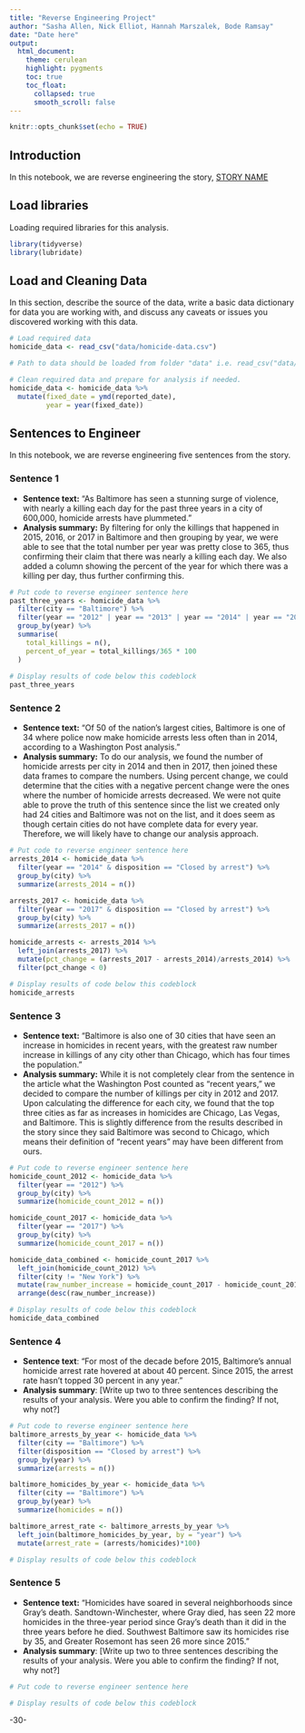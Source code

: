 ```yaml
---
title: "Reverse Engineering Project"
author: "Sasha Allen, Nick Elliot, Hannah Marszalek, Bode Ramsay"
date: "Date here"
output:
  html_document:
    theme: cerulean
    highlight: pygments
    toc: true
    toc_float:
      collapsed: true
      smooth_scroll: false
---
```


```r
knitr::opts_chunk$set(echo = TRUE)
```

## Introduction

In this notebook, we are reverse engineering the story, [STORY NAME](STORY%20URL)

## Load libraries

Loading required libraries for this analysis.

```r
library(tidyverse)
library(lubridate)
```

## Load and Cleaning Data

In this section, describe the source of the data, write a basic data dictionary for data you are working with, and discuss any caveats or issues you discovered working with this data.

```r
# Load required data
homicide_data <- read_csv("data/homicide-data.csv")

# Path to data should be loaded from folder "data" i.e. read_csv("data/name_of_data.csv")

# Clean required data and prepare for analysis if needed. 
homicide_data <- homicide_data %>%
  mutate(fixed_date = ymd(reported_date), 
         year = year(fixed_date))

```

## Sentences to Engineer

In this notebook, we are reverse engineering five sentences from the story.

### Sentence 1

-   **Sentence text:** "As Baltimore has seen a stunning surge of violence, with nearly a killing each day for the past three years in a city of 600,000, homicide arrests have plummeted."
-   **Analysis summary:** By filtering for only the killings that happened in 2015, 2016, or 2017 in Baltimore and then grouping by year, we were able to see that the total number per year was pretty close to 365, thus confirming their claim that there was nearly a killing each day. We also added a column showing the percent of the year for which there was a killing per day, thus further confirming this.

```r
# Put code to reverse engineer sentence here
past_three_years <- homicide_data %>%
  filter(city == "Baltimore") %>%
  filter(year == "2012" | year == "2013" | year == "2014" | year == "2015" | year == "2016" | year == "2017") %>%
  group_by(year) %>%
  summarise(
    total_killings = n(),
    percent_of_year = total_killings/365 * 100
  )
  
# Display results of code below this codeblock
past_three_years
```

### Sentence 2

-   **Sentence text:** "Of 50 of the nation's largest cities, Baltimore is one of 34 where police now make homicide arrests less often than in 2014, according to a Washington Post analysis."
-   **Analysis summary:** To do our analysis, we found the number of homicide arrests per city in 2014 and then in 2017, then joined these data frames to compare the numbers. Using percent change, we could determine that the cities with a negative percent change were the ones where the number of homicide arrests decreased. We were not quite able to prove the truth of this sentence since the list we created only had 24 cities and Baltimore was not on the list, and it does seem as though certain cities do not have complete data for every year. Therefore, we will likely have to change our analysis approach.

```r
# Put code to reverse engineer sentence here
arrests_2014 <- homicide_data %>%
  filter(year == "2014" & disposition == "Closed by arrest") %>%
  group_by(city) %>%
  summarize(arrests_2014 = n())

arrests_2017 <- homicide_data %>%
  filter(year == "2017" & disposition == "Closed by arrest") %>%
  group_by(city) %>%
  summarize(arrests_2017 = n())

homicide_arrests <- arrests_2014 %>%
  left_join(arrests_2017) %>%
  mutate(pct_change = (arrests_2017 - arrests_2014)/arrests_2014) %>%
  filter(pct_change < 0)

# Display results of code below this codeblock
homicide_arrests
```

### Sentence 3

-   **Sentence text:** "Baltimore is also one of 30 cities that have seen an increase in homicides in recent years, with the greatest raw number increase in killings of any city other than Chicago, which has four times the population."
-   **Analysis summary:** While it is not completely clear from the sentence in the article what the Washington Post counted as "recent years," we decided to compare the number of killings per city in 2012 and 2017. Upon calculating the difference for each city, we found that the top three cities as far as increases in homicides are Chicago, Las Vegas, and Baltimore. This is slightly difference from the results described in the story since they said Baltimore was second to Chicago, which means their definition of "recent years" may have been different from ours.

```r
# Put code to reverse engineer sentence here
homicide_count_2012 <- homicide_data %>%
  filter(year == "2012") %>%
  group_by(city) %>%
  summarize(homicide_count_2012 = n())

homicide_count_2017 <- homicide_data %>%
  filter(year == "2017") %>%
  group_by(city) %>%
  summarize(homicide_count_2017 = n())

homicide_data_combined <- homicide_count_2017 %>%
  left_join(homicide_count_2012) %>%
  filter(city != "New York") %>%
  mutate(raw_number_increase = homicide_count_2017 - homicide_count_2012) %>%
  arrange(desc(raw_number_increase))

# Display results of code below this codeblock
homicide_data_combined
```

### Sentence 4

-   **Sentence text**: "For most of the decade before 2015, Baltimore's annual homicide arrest rate hovered at about 40 percent. Since 2015, the arrest rate hasn't topped 30 percent in any year."
-   **Analysis summary**: [Write up two to three sentences describing the results of your analysis. Were you able to confirm the finding? If not, why not?]

```r
# Put code to reverse engineer sentence here
baltimore_arrests_by_year <- homicide_data %>%
  filter(city == "Baltimore") %>%
  filter(disposition == "Closed by arrest") %>%
  group_by(year) %>%
  summarize(arrests = n())

baltimore_homicides_by_year <- homicide_data %>%
  filter(city == "Baltimore") %>%
  group_by(year) %>%
  summarize(homicides = n())

baltimore_arrest_rate <- baltimore_arrests_by_year %>%
  left_join(baltimore_homicides_by_year, by = "year") %>%
  mutate(arrest_rate = (arrests/homicides)*100)

# Display results of code below this codeblock

```

### Sentence 5

-   **Sentence text:** "Homicides have soared in several neighborhoods since Gray's death. Sandtown-Winchester, where Gray died, has seen 22 more homicides in the three-year period since Gray's death than it did in the three years before he died. Southwest Baltimore saw its homicides rise by 35, and Greater Rosemont has seen 26 more since 2015."
-   **Analysis summary**: [Write up two to three sentences describing the results of your analysis. Were you able to confirm the finding? If not, why not?]

```r
# Put code to reverse engineer sentence here

# Display results of code below this codeblock

```

-30-
